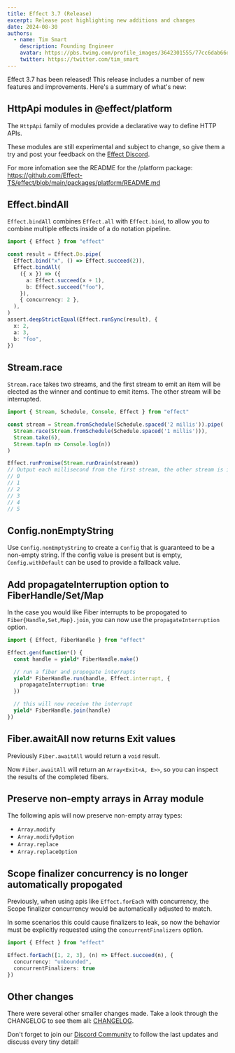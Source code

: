 ```yaml
---
title: Effect 3.7 (Release)
excerpt: Release post highlighting new additions and changes
date: 2024-08-30
authors:
  - name: Tim Smart
    description: Founding Engineer
    avatar: https://pbs.twimg.com/profile_images/3642301555/77cc6dab66dc94fdd77e503fd6d1c1cf_400x400.jpeg
    twitter: https://twitter.com/tim_smart
---
```


Effect 3.7 has been released! This release includes a number of new features
and improvements. Here's a summary of what's new:

## HttpApi modules in @effect/platform

The `HttpApi` family of modules provide a declarative way to define HTTP APIs.

These modules are still experimental and subject to change, so give them a try
and post your feedback on the [Effect Discord](https://discord.gg/effect-ts).

For more infomation see the README for the /platform package:<br />
https://github.com/Effect-TS/effect/blob/main/packages/platform/README.md

## Effect.bindAll

`Effect.bindAll` combines `Effect.all` with `Effect.bind`, to allow you to
combine multiple effects inside of a do notation pipeline.

```typescript
import { Effect } from "effect"

const result = Effect.Do.pipe(
  Effect.bind("x", () => Effect.succeed(2)),
  Effect.bindAll(
    ({ x }) => ({
      a: Effect.succeed(x + 1),
      b: Effect.succeed("foo"),
    }),
    { concurrency: 2 },
  ),
)
assert.deepStrictEqual(Effect.runSync(result), {
  x: 2,
  a: 3,
  b: "foo",
})
```

## Stream.race

`Stream.race` takes two streams, and the first stream to emit an item will be elected
as the winner and continue to emit items. The other stream will be interrupted.

```typescript
import { Stream, Schedule, Console, Effect } from "effect"

const stream = Stream.fromSchedule(Schedule.spaced('2 millis')).pipe(
  Stream.race(Stream.fromSchedule(Schedule.spaced('1 millis'))),
  Stream.take(6),
  Stream.tap(n => Console.log(n))
)

Effect.runPromise(Stream.runDrain(stream))
// Output each millisecond from the first stream, the other stream is interrupted
// 0
// 1
// 2
// 3
// 4
// 5
```

## Config.nonEmptyString

Use `Config.nonEmptyString` to create a `Config` that is guaranteed to be a
non-empty string. If the config value is present but is empty,
`Config.withDefault` can be used to provide a fallback value.

## Add propagateInterruption option to FiberHandle/Set/Map

In the case you would like Fiber interrupts to be propogated to `Fiber{Handle,Set,Map}.join`,
you can now use the `propagateInterruption` option.

```typescript
import { Effect, FiberHandle } from "effect"

Effect.gen(function*() {
  const handle = yield* FiberHandle.make()

  // run a fiber and propogate interrupts
  yield* FiberHandle.run(handle, Effect.interrupt, {
    propagateInterruption: true
  })

  // this will now receive the interrupt
  yield* FiberHandle.join(handle)
})
```

## Fiber.awaitAll now returns Exit values

Previously `Fiber.awaitAll` would return a `void` result.

Now `Fiber.awaitAll` will return an `Array<Exit<A, E>>`, so you can inspect the
results of the completed fibers.

## Preserve non-empty arrays in Array module

The following apis will now preserve non-empty array types:

- `Array.modify`
- `Array.modifyOption`
- `Array.replace`
- `Array.replaceOption`

## Scope finalizer concurrency is no longer automatically propogated

Previously, when using apis like `Effect.forEach` with concurrency, the Scope finalizer
concurrency would be automatically adjusted to match.

In some scenarios this could cause finalizers to leak, so now the behavior must
be explicitly requested using the `concurrentFinalizers` option.

```typescript
import { Effect } from "effect"

Effect.forEach([1, 2, 3], (n) => Effect.succeed(n), {
  concurrency: "unbounded",
  concurrentFinalizers: true
})
```

## Other changes

There were several other smaller changes made. Take a look through the CHANGELOG to see them all: [CHANGELOG](https://github.com/Effect-TS/effect/blob/main/packages/effect/CHANGELOG.md).

Don't forget to join our [Discord Community](https://discord.gg/effect-ts) to follow the last updates and discuss every tiny detail!

